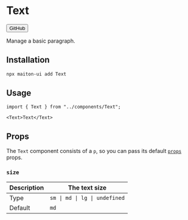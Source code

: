 
# Text

<Button href="https://github.com/builders-garden/maiton-ui/blob/main/components/Text.tsx">GitHub</Button>

Manage a basic paragraph.

## Installation

```sh
npx maiton-ui add Text
```

## Usage

```tsx
import { Text } from "../components/Text";
```

```tsx
<Text>Text</Text>
```

## Props

The `Text` component consists of a `p`, so you can pass its default [`props`](https://developer.mozilla.org/en-US/docs/Web/HTML/Element/p) props.

### `size`

| Description | The text size                 |
| ----------- | ----------------------------- |
| Type        | `sm \| md \| lg \| undefined` |
| Default     | `md`                          |
